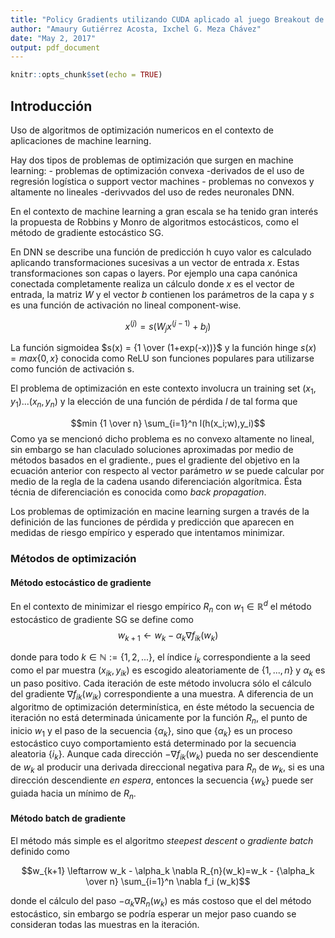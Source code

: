 ```yaml
---
title: "Policy Gradients utilizando CUDA aplicado al juego Breakout de ATARI"
author: "Amaury Gutiérrez Acosta, Ixchel G. Meza Chávez"
date: "May 2, 2017"
output: pdf_document
---
```


```r
knitr::opts_chunk$set(echo = TRUE)
```


## Introducción

Uso de algoritmos de optimización numericos en el contexto de aplicaciones de machine learning.

Hay dos tipos de problemas de optimización que surgen en machine learning:
- problemas de optimización convexa -derivados de el uso de regresión logística o support vector machines
- problemas no convexos y altamente no lineales -derivvados del uso de redes neuronales DNN.

En el contexto de machine learning a gran escala se ha tenido gran interés la propuesta de Robbins y Monro de algoritmos estocásticos, como el método de gradiente estocástico SG.

En DNN se describe una función de predicción h cuyo valor es calculado aplicando transformaciones sucesivas a un vector de entrada *x*. Estas transformaciones son capas o layers. Por ejemplo una capa canónica conectada completamente realiza un cálculo donde *x* es el vector de entrada, la matriz *W* y el vector *b* contienen los parámetros de la capa y *s* es una función de activación no lineal component-wise.

$$x^{(j)} = s(W_j x^{(j-1)} + b_j)$$

La función sigmoidea $s(x) = {1 \over (1+exp(-x))}$ y la función hinge $s(x)=max\{0,x\}$ conocida como ReLU son funciones populares para utilizarse como función de activación s.

El problema de optimización en este contexto involucra un training set ${(x_1,y_1)...(x_n,y_n)}$ y la elección de una función de pérdida *l* de tal forma que

$$min {1 \over n} \sum_{i=1}^n l(h(x_i;w),y_i)$$
Como ya se mencionó dicho problema es no convexo altamente no lineal, sin embargo se han claculado soluciones aproximadas por medio de métodos basados en el gradiente., pues el gradiente del objetivo en la ecuación anterior con respecto al vector parámetro *w* se puede calcular por medio de la regla de la cadena usando diferenciación algorítmica. Ésta técnia de diferenciación es conocida como *back propagation*.

Los problemas de optimización en macine learning surgen a través de la definición de las funciones de pérdida y predicción que aparecen en medidas de riesgo empírico y esperado que intentamos minimizar.

### Métodos de optimización

#### Método estocástico de gradiente

En el contexto de minimizar el riesgo empírico $R_n$ con $w_1 \in \mathbb R^d$ el método estocástico de gradiente SG se define como $$w_{k+1} \leftarrow w_k - \alpha_k \nabla f_{ik}(w_k)$$

donde para todo $k \in \mathbb N:=\{1,2,...\}$, el índice $i_k$ correspondiente a la seed como el par muestra $(x_{ik},y_{ik})$ es escogido aleatoriamente de $\{1,...,n\}$ y $\alpha_k$ es un paso positivo. Cada iteración de este método involucra sólo el cálculo del gradiente $\nabla f_{ik}(w_{ik})$ correspondiente a una muestra. A diferencia de un algoritmo de optimización determinística, en éste método la secuencia de iteración no está determinada únicamente por la función $R_n$, el punto de inicio $w_1$ y el paso de la secuencia $\{\alpha_k\}$, sino que $\{\alpha_k\}$ es un proceso estocástico cuyo comportamiento está determinado por la secuencia aleatoria $\{i_k\}$. Aunque cada dirección $-\nabla f_{ik}(w_k)$ pueda no ser descendiente de $w_k$ al producir una derivada direccional negativa para $R_n$ de $w_k$, si es una dirección descendiente *en espera*, entonces la secuencia $\{w_k\}$ puede ser guiada hacia un mínimo de $R_n$.

#### Método batch de gradiente

El método más simple es el algoritmo *steepest descent* o *gradiente batch* definido como

$$w_{k+1} \leftarrow w_k - \alpha_k \nabla R_{n}(w_k)=w_k - {\alpha_k \over n} \sum_{i=1}^n \nabla f_i (w_k)$$

donde el cálculo del paso $-\alpha_k \nabla R_n(w_k)$ es más costoso que el del método estocástico, sin embargo se podría esperar un mejor paso cuando se consideran todas las muestras en la iteración.

